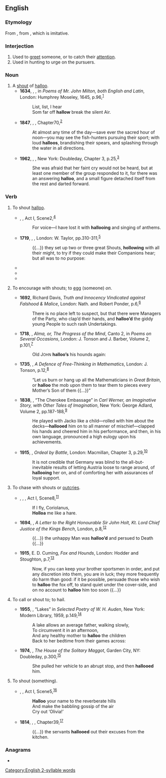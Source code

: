 ==English==

===Etymology===
From {{etyl|enm|en}} {{m|enm|hallow||pursue, urge on}}, from {{etyl|fro|en}} {{m|fro|haloer}}, which is imitative.

===Interjection===
{{en-interj}}

# Used to [[greet]] someone, or to catch their [[attention]].
# Used in hunting to urge on the pursuers.

===Noun===
{{en-noun}}

# A [[shout]] of [[#Interjection|halloo]].
#* '''1634''', {{w|John Milton}}, ''{{w|Comus (Milton)|Comus}}'', in ''Poems of Mr. John Milton, both English and Latin'', London: Humphrey Moseley, 1645, p.{{nbsp}}96,<sup>[http://name.umdl.umich.edu/A89149.0001.001]</sup>
#*: List, list, I hear
#*: Som far off '''hallow''' break the silent Air.
#* '''1847''', {{w|Herman Melville}}, ''{{w|Omoo}}'', Chapter{{nbsp}}70,<sup>[http://www.gutenberg.org/files/4045/4045-h/4045-h.htm]</sup>
#*: At almost any time of the day—save ever the sacred hour of noon—you may see the fish-hunters pursuing their sport; with loud '''halloos''', brandishing their spears, and splashing through the water in all directions.
#* '''1962''', {{w|Joan Aiken}}, ''{{w|The Wolves of Willoughby Chase}}'', New York: Doubleday, Chapter 3, p.{{nbsp}}25,<sup>[https://openlibrary.org/ia/wolvesofwillough00joan]</sup>
#*: She was afraid that her faint cry would not be heard, but at least one member of the group responded to it, for there was an answering '''halloo''', and a small figure detached itself from the rest and darted forward.

===Verb===
{{en-verb|halloos|pres_3sg2=hallooes|hallooing|hallooed}}

# {{lb|en|intransitive}} To shout [[#Interjection|halloo]].
#* {{circa|1597}} {{w|William Shakespeare}}, ''{{w|Henry IV, Part 2}}'', Act I, Scene{{nbsp}}2,<sup>[http://www.opensourceshakespeare.org/views/plays/play_view.php?WorkID=henry4p2&Scope=entire&pleasewait=1&msg=pl]</sup>
#*: For voice—I have lost it with '''hallooing''' and singing of anthems.
#* '''1719''', {{w|Daniel Defoe}}, ''{{w|Robinson Crusoe}}'', London: W. Taylor, pp.{{nbsp}}310-311,<sup>[http://name.umdl.umich.edu/004845034.0001.000]</sup>
#*: {{...}} they set up two or three great Shouts, '''hollowing''' with all their might, to try if they could make their Companions hear; but all was to no purpose:
#* {{quote-book|year=1857|author=S. H. Hammond|title=Wild Northern Scenes|chapter=|edition=|url=http://www.gutenberg.org/etext/10009
|passage=As our object was rather to enjoy the music of the chase, than to capture the deer, they shouted and '''hallooed''' as he entered the water, and he wheeled back, and went tearing in huge affright through the woods, up the island again.}}
#* {{quote-book|year=1907|author=William Hope Hodgson|title=The Boats of the "Glen Carrig"|chapter=|edition=|url=http://www.gutenberg.org/etext/10542
|passage=As we ran, we '''hallooed''', and so came upon the boy, and I saw that he had my sword.}}
#* {{quote-book|year=1917|author=Charles S. Brooks|title=There's Pippins And Cheese To Come|chapter=|edition=|url=http://www.gutenberg.org/etext/10023
|passage=We '''hallooed''' again, to rouse the trapper.}}
# {{lb|en|transitive}} To encourage with shouts; to [[egg on|egg]] (someone) ''on''.
#* '''1692''', Richard Davis, ''Truth and Innocency Vindicated against Falshood & Malice'', London: Nath. and Robert Ponder, p.{{nbsp}}6,<sup>[http://name.umdl.umich.edu/A37263.0001.001]</sup>
#*: There is no place left to suspect, but that there were Managers of the Party, who clap’d their hands, and '''halloo’d''' the giddy young People to such rash Undertakings.
#* '''1718''', {{w|Matthew Prior}}, ''Alma, or, The Progress of the Mind'', Canto 2, in ''Poems on Several Occasions'', London: J. Tonson and J. Barber, Volume 2, p.{{nbsp}}101,<sup>[https://catalog.hathitrust.org/Record/102432660]</sup>
#*: Old J<small>OHN</small> '''halloo’s''' his hounds again:
#* '''1735''', {{w|George Berkeley}}, ''A Defence of Free-Thinking in Mathematics'', London: J. Tonson, p.{{nbsp}}12,<sup>[http://name.umdl.umich.edu/004871920.0001.000]</sup>
#*: “Let us burn or hang up all the Mathematicians in ''Great Britain'', or '''halloo''' the mob upon them to tear them to pieces every Mother’s Son of them {{...}}”
#* '''1838''', {{w|William Gilmore Simms}}, “The Cherokee Embassage” in ''Carl Werner, an Imaginative Story, with Other Tales of Imagination'', New York: George Adlard, Volume 2, pp.{{nbsp}}187-188,<sup>[https://archive.org/details/carlwerneranima00simmgoog]</sup>
#*: He played with Jacko like a child—rolled with him about the decks—'''hallooed''' him on to all manner of mischief—clapped his hands and cheered him in his performance, and then, in his own language, pronounced a high eulogy upon his achievements.
#* '''1915''', {{w|F. S. Oliver|Frederick Scott Oliver}}, ''Ordeal by Battle'', London: Macmillan, Chapter 3, p.{{nbsp}}29,<sup>[https://archive.org/details/ordealbybattle00olivuoft]</sup>
#*: It is not credible that Germany was blind to the all-but-inevitable results of letting Austria loose to range around, of '''hallooing''' her on, and of comforting her with assurances of loyal support.
# {{lb|en|transitive}} To chase with shouts or [[outcry|outcries]].
#* {{circa|1607}}, {{w|William Shakespeare}}, ''{{w|Coriolanus}}'', Act I, Scene{{nbsp}}8,<sup>[http://www.opensourceshakespeare.org/views/plays/play_view.php?WorkID=coriolanus&Scope=entire&pleasewait=1&msg=pl]</sup>
#*: If I fly, Coriolanus,
#*: '''Holloa''' me like a hare.
#* '''1694''', {{w|Robert Ferguson (minister)|Robert Ferguson}}, ''A Letter to the Right Honourable Sir John Holt, Kt. Lord Chief Justice of the Kings Bench'', London, p.{{nbsp}}8,<sup>[http://name.umdl.umich.edu/A41187.0001.001]</sup>
#*: {{...}} the unhappy Man was '''halloo’d''' and persued to Death {{...}}
#* '''1915''', E. D. Cuming, ''Fox and Hounds'', London: Hodder and Stoughton, p.{{nbsp}}7,<sup>[https://archive.org/details/foxhounds00cumirich]</sup>
#*: Now, if you can keep your brother sportsmen in order, and put any discretion into them, you are in luck; they more frequently do harm than good: if it be possible, persuade those who wish to '''halloo''' the fox off, to stand quiet under the cover-side, and on no account to '''halloo''' him too soon {{...}}
# {{lb|en|transitive}} To call or shout to; to hail.
#* '''1955''', {{w|W. H. Auden}}, “Lakes” in ''Selected Poetry of W. H. Auden'', New York: Modern Library, 1959, p.{{nbsp}}149,<sup>[https://openlibrary.org/ia/selectedpoetry00whau]</sup>
#*: A lake allows an average father, walking slowly,
#*: To circumvent it in an afternoon,
#*: And any healthy mother to '''halloo''' the children
#*: Back to her bedtime from their games across:
#* '''1974''', {{w|James Purdy}}, ''The House of the Solitary Maggot'', Garden City, NY: Doubleday, p.{{nbsp}}300,<sup>[https://openlibrary.org/ia/houseofsolitary00purd]</sup>
#*: She pulled her vehicle to an abrupt stop, and then '''hallooed''' him.
# {{lb|en|transitive}} To shout (something).
#* {{circa|1599}} {{w|William Shakespeare}}, ''{{w|Twelfth Night}}'', Act I, Scene{{nbsp}}5,<sup>[http://www.opensourceshakespeare.org/views/plays/play_view.php?WorkID=12night&Scope=entire&pleasewait=1&msg=pl]</sup>
#*: '''Halloo''' your name to the reverberate hills
#*: And make the babbling gossip of the air
#*: Cry out ‘Olivia!’
#* '''1814''', {{w|Jane Austen}}, ''{{w|Mansfield Park}}'', Chapter{{nbsp}}39,<sup>[http://www.gutenberg.org/files/141/141-h/141-h.htm]</sup>
#*: {{...}} the servants '''hallooed''' out their excuses from the kitchen.

===Anagrams===
* {{anagrams|en|a=ahlloo|holloa}}

[[Category:English 2-syllable words]]